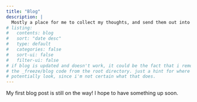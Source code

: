 ```yaml
---
title: "Blog"
description: |
  Mostly a place for me to collect my thoughts, and send them out into the void. 
# listing:
#   contents: blog
#   sort: "date desc"
#   type: default
#   categories: false
#   sort-ui: false
#   filter-ui: false
# if blog is updated and doesn't work, it could be the fact that i removed
# the _freeze/blog code from the root directory. just a hint for where to
# potentially look, since i'm not certain what that does.
---
```


My first blog post is still on the way! I hope to have something up soon.
